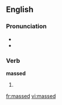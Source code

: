 ==English==
===Pronunciation===
* {{IPA|/mæst/}}
* {{homophones|mast}}
===Verb===
'''massed'''

# {{past of|mass}}

[[fr:massed]]
[[vi:massed]]